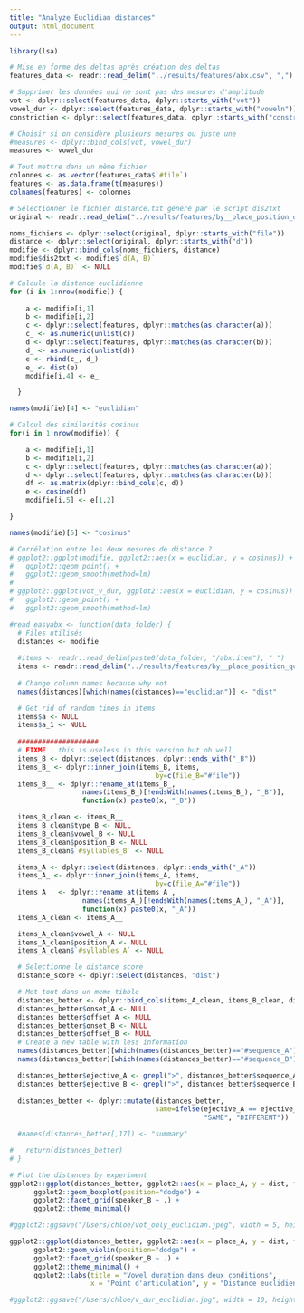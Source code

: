 ```yaml
---
title: "Analyze Euclidian distances"
output: html_document
---
```

```r
library(lsa)
```


```r
# Mise en forme des deltas après création des deltas
features_data <- readr::read_delim("../results/features/abx.csv", ",")

# Supprimer les données qui ne sont pas des mesures d'amplitude
vot <- dplyr::select(features_data, dplyr::starts_with("vot"))
vowel_dur <- dplyr::select(features_data, dplyr::starts_with("voweln"))
constriction <- dplyr::select(features_data, dplyr::starts_with("constri"))

# Choisir si on considère plusieurs mesures ou juste une
#measures <- dplyr::bind_cols(vot, vowel_dur)
measures <- vowel_dur

# Tout mettre dans un même fichier 
colonnes <- as.vector(features_data$`#file`)
features <- as.data.frame(t(measures))
colnames(features) <- colonnes

# Sélectionner le fichier distance.txt généré par le script dis2txt
original <- readr::read_delim("../results/features/by__place_position_question_speaker_vowel/distance.txt", " ")

noms_fichiers <- dplyr::select(original, dplyr::starts_with("file"))
distance <- dplyr::select(original, dplyr::starts_with("d"))
modifie <- dplyr::bind_cols(noms_fichiers, distance)
modifie$dis2txt <- modifie$`d(A, B)`
modifie$`d(A, B)` <- NULL

# Calcule la distance euclidienne
for (i in 1:nrow(modifie)) {
  
    a <- modifie[i,1]
    b <- modifie[i,2]
    c <- dplyr::select(features, dplyr::matches(as.character(a)))
    c_ <- as.numeric(unlist(c))
    d <- dplyr::select(features, dplyr::matches(as.character(b)))
    d_ <- as.numeric(unlist(d))
    e <- rbind(c_, d_)
    e_ <- dist(e)
    modifie[i,4] <- e_

  }

names(modifie)[4] <- "euclidian"

# Calcul des similarités cosinus
for(i in 1:nrow(modifie)) {

    a <- modifie[i,1]
    b <- modifie[i,2]
    c <- dplyr::select(features, dplyr::matches(as.character(a)))
    d <- dplyr::select(features, dplyr::matches(as.character(b)))
    df <- as.matrix(dplyr::bind_cols(c, d))
    e <- cosine(df)
    modifie[i,5] <- e[1,2]

}

names(modifie)[5] <- "cosinus"
```

```r
# Corrélation entre les deux mesures de distance ?
# ggplot2::ggplot(modifie, ggplot2::aes(x = euclidian, y = cosinus)) + 
#   ggplot2::geom_point() + 
#   ggplot2::geom_smooth(method=lm)
# 
# ggplot2::ggplot(vot_v_dur, ggplot2::aes(x = euclidian, y = cosinus)) + 
#   ggplot2::geom_point() + 
#   ggplot2::geom_smooth(method=lm)
```



```r
#read_easyabx <- function(data_folder) {
  # Files utilisés
  distances <- modifie
  
  #items <- readr::read_delim(paste0(data_folder, "/abx.item"), " ")
  items <- readr::read_delim("../results/features/by__place_position_question_speaker_vowel/abx.item", " ")
  
  # Change column names because why not
  names(distances)[which(names(distances)=="euclidian")] <- "dist"

  # Get rid of random times in items
  items$a <- NULL
  items$a_1 <- NULL
  
  ####################
  # FIXME : this is useless in this version but oh well
  items_B <- dplyr::select(distances, dplyr::ends_with("_B"))
  items_B_ <- dplyr::inner_join(items_B, items,
                                    by=c(file_B="#file"))
  items_B__ <- dplyr::rename_at(items_B_, 
                  names(items_B_)[!endsWith(names(items_B_), "_B")], 
                  function(x) paste0(x, "_B"))

  items_B_clean <- items_B__
  items_B_clean$type_B <- NULL
  items_B_clean$vowel_B <- NULL
  items_B_clean$position_B <- NULL
  items_B_clean$`#syllables_B` <- NULL

  items_A <- dplyr::select(distances, dplyr::ends_with("_A"))
  items_A_ <- dplyr::inner_join(items_A, items,
                                    by=c(file_A="#file"))
  items_A__ <- dplyr::rename_at(items_A_, 
                  names(items_A_)[!endsWith(names(items_A_), "_A")], 
                  function(x) paste0(x, "_A"))
  items_A_clean <- items_A__

  items_A_clean$vowel_A <- NULL
  items_A_clean$position_A <- NULL
  items_A_clean$`#syllables_A` <- NULL

  # Selectionne le distance score
  distance_score <- dplyr::select(distances, "dist")

  # Met tout dans un meme tibble
  distances_better <- dplyr::bind_cols(items_A_clean, items_B_clean, distance_score)
  distances_better$onset_A <- NULL
  distances_better$offset_A <- NULL
  distances_better$onset_B <- NULL
  distances_better$offset_B <- NULL
  # Create a new table with less information                   
  names(distances_better)[which(names(distances_better)=="#sequence_A")] <- "sequence_A"
  names(distances_better)[which(names(distances_better)=="#sequence_B")] <- "sequence_B"

  distances_better$ejective_A <- grepl(">", distances_better$sequence_A)
  distances_better$ejective_B <- grepl(">", distances_better$sequence_B)
  
  distances_better <- dplyr::mutate(distances_better,
                                    same=ifelse(ejective_A == ejective_B,
                                                "SAME", "DIFFERENT"))

  #names(distances_better[,17]) <- "summary"

#   return(distances_better)
# }

```

```r
# Plot the distances by experiment
ggplot2::ggplot(distances_better, ggplot2::aes(x = place_A, y = dist, fill=type_A)) + 
      ggplot2::geom_boxplot(position="dodge") +
      ggplot2::facet_grid(speaker_B ~ .) +
      ggplot2::theme_minimal() 

#ggplot2::ggsave("/Users/chloe/vot_only_euclidian.jpeg", width = 5, height = 5)

ggplot2::ggplot(distances_better, ggplot2::aes(x = place_A, y = dist, fill=same)) + 
      ggplot2::geom_violin(position="dodge") +
      ggplot2::facet_grid(speaker_B ~ .) +
      ggplot2::theme_minimal() +
      ggplot2::labs(title = "Vowel duration dans deux conditions", 
                    x = "Point d'articulation", y = "Distance euclidienne")

#ggplot2::ggsave("/Users/chloe/v_dur_euclidian.jpg", width = 10, height = 5)
```

